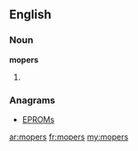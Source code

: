 ==English==

===Noun===
'''mopers'''

# {{plural of|[[moper]]}}

===Anagrams===
* [[EPROMs#English|EPROMs]]

[[ar:mopers]]
[[fr:mopers]]
[[my:mopers]]